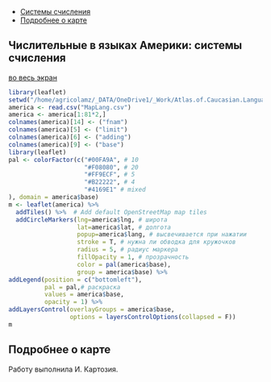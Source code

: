 <head>
  <meta charset="utf-8">
  <title>Report</title>
  <link rel="stylesheet" href="jquery-ui/jquery-ui.min.css">
  <script src="jquery-ui/external/jquery/jquery.js"></script>
  <script src="jquery-ui/jquery-ui.js"></script>
  <script>
  $(function() {
    $( "#tabs" ).tabs();
  });
  </script>
</head>

<div id="tabs">
<ul>
<li><a href="#atlasru">Системы счисления</a></li>
<li><a href="#aboutru">Подробнее о карте</a></li>
</ul>

<div id="atlasru">
## Числительные в языках Америки: системы счисления
<a href="http://web-corpora.net/~agricolamz/maps/AtCauc/Numearals.Amerika.atlas/base/numerals.america.base.big.html"> во весь экран </a>
```r
library(leaflet)
setwd("/home/agricolamz/_DATA/OneDrive1/_Work/Atlas.of.Caucasian.Languages/Numearals.Amerika.atlas/base")
america <- read.csv("MapLang.csv")
america <- america[1:81*2,]
colnames(america)[14] <- ("fnam")
colnames(america)[5] <- ("limit")
colnames(america)[6] <- ("adding")
colnames(america)[9] <- ("base")
library(leaflet)
pal <- colorFactor(c("#00FA9A", # 10
                     "#F08080", # 20
                     "#FF9ECF", # 5
                     "#B22222", # 4
                     "#4169E1" # mixed
), domain = america$base)
m <- leaflet(america) %>%
  addTiles() %>%  # Add default OpenStreetMap map tiles
  addCircleMarkers(lng=america$lng, # широта
                   lat=america$lat, # долгота
                   popup=america$lang, # высвечивается при нажатии
                   stroke = T, # нужна ли обводка для кружочков
                   radius = 5, # радиус маркера
                   fillOpacity = 1, # прозрачность
                   color = pal(america$base),
                   group = america$base) %>%
addLegend(position = c("bottomleft"),
          pal = pal,# раскраска
          values = america$base,
          opacity = 1) %>%
addLayersControl(overlayGroups = america$base,
                 options = layersControlOptions(collapsed = F))
m
```
</div>
<div id="aboutru">
## Подробнее о карте
Работу выполнила И. Картозия.
</div>